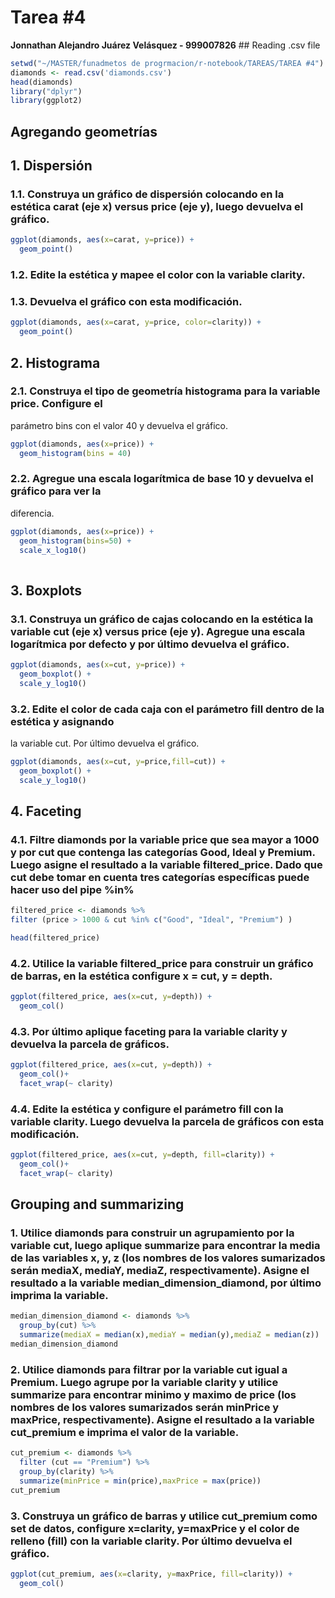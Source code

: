 # Tarea #4
**Jonnathan Alejandro Juárez Velásquez - 999007826**
## Reading .csv file
```r
setwd("~/MASTER/funadmetos de progrmacion/r-notebook/TAREAS/TAREA #4")
diamonds <- read.csv('diamonds.csv')
head(diamonds)
library("dplyr")
library(ggplot2)
```
## Agregando geometrías
## 1. Dispersión
### 1.1. Construya un gráfico de dispersión colocando en la estética carat (eje x) versus price (eje y), luego devuelva el gráfico.
```r
ggplot(diamonds, aes(x=carat, y=price)) +
  geom_point()
```

### 1.2. Edite la estética y mapee el color con la variable clarity.
### 1.3. Devuelva el gráfico con esta modificación.
```r
ggplot(diamonds, aes(x=carat, y=price, color=clarity)) +
  geom_point()
```

## 2. Histograma
### 2.1. Construya el tipo de geometría histograma para la variable price. Configure el
parámetro bins con el valor 40 y devuelva el gráfico.
```r
ggplot(diamonds, aes(x=price)) + 
  geom_histogram(bins = 40)
```


### 2.2. Agregue una escala logarítmica de base 10 y devuelva el gráfico para ver la
diferencia.
```r
ggplot(diamonds, aes(x=price)) +
  geom_histogram(bins=50) +
  scale_x_log10()
  
```


## 3. Boxplots
### 3.1. Construya un gráfico de cajas colocando en la estética la variable cut (eje x) versus price (eje y). Agregue una escala logarítmica por defecto y por último devuelva el gráfico.

```r
ggplot(diamonds, aes(x=cut, y=price)) +
  geom_boxplot() + 
  scale_y_log10()
```

### 3.2. Edite el color de cada caja con el parámetro fill dentro de la estética y asignando
la variable cut. Por último devuelva el gráfico.
```r
ggplot(diamonds, aes(x=cut, y=price,fill=cut)) +
  geom_boxplot() + 
  scale_y_log10()
```
## 4. Faceting
### 4.1. Filtre diamonds por la variable price que sea mayor a 1000 y por cut que contenga las categorías Good, Ideal y Premium. Luego asigne el resultado a la  variable filtered_price. Dado que cut debe tomar en cuenta tres categorías específicas puede hacer uso del pipe %in%
```r
filtered_price <- diamonds %>%
filter (price > 1000 & cut %in% c("Good", "Ideal", "Premium") )

head(filtered_price)
```

### 4.2. Utilice la variable filtered_price para construir un gráfico de barras, en la estética configure x = cut, y = depth.
```r
ggplot(filtered_price, aes(x=cut, y=depth)) +
  geom_col()
```

### 4.3. Por último aplique faceting para la variable clarity y devuelva la parcela de gráficos.
```r
ggplot(filtered_price, aes(x=cut, y=depth)) +
  geom_col()+
  facet_wrap(~ clarity)
```

### 4.4. Edite la estética y configure el parámetro fill con la variable clarity. Luego devuelva la parcela de gráficos con esta modificación.
```r
ggplot(filtered_price, aes(x=cut, y=depth, fill=clarity)) +
  geom_col()+
  facet_wrap(~ clarity)
```
## Grouping and summarizing
### 1. Utilice diamonds para construir un agrupamiento por la variable cut, luego aplique summarize para encontrar la media de las variables x, y, z (los nombres de los valores sumarizados serán mediaX, mediaY, mediaZ, respectivamente). Asigne el resultado a la variable median_dimension_diamond, por último imprima la variable.
```r
median_dimension_diamond <- diamonds %>%
  group_by(cut) %>%
  summarize(mediaX = median(x),mediaY = median(y),mediaZ = median(z))
median_dimension_diamond
```

### 2. Utilice diamonds para filtrar por la variable cut igual a Premium. Luego agrupe por la variable clarity y utilice summarize para encontrar minimo y maximo de price (los nombres de los valores sumarizados serán minPrice y maxPrice, respectivamente). Asigne el resultado a la variable cut_premium e imprima el valor de la variable.
```r
cut_premium <- diamonds %>%
  filter (cut == "Premium") %>%
  group_by(clarity) %>%
  summarize(minPrice = min(price),maxPrice = max(price))
cut_premium
```


### 3. Construya un gráfico de barras y utilice cut_premium como set de datos, configure x=clarity, y=maxPrice y el color de relleno (fill) con la variable clarity. Por último devuelva el gráfico.
```r
ggplot(cut_premium, aes(x=clarity, y=maxPrice, fill=clarity)) +
  geom_col()
```
